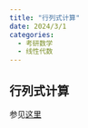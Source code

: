 ```yaml
---
title: "行列式计算"
date: 2024/3/1
categories:
  - 考研数学
  - 线性代数
---
```


## 行列式计算

参见[这里](https://zhuanlan.zhihu.com/p/34685081?utm_id=0)
